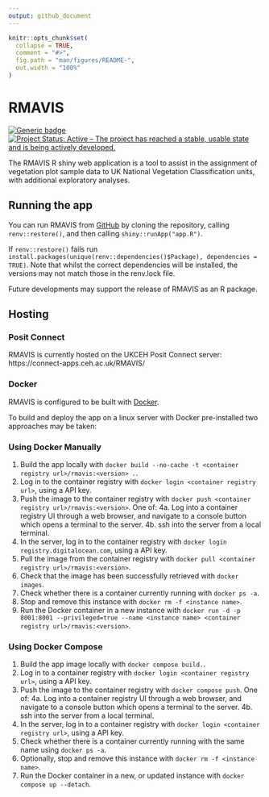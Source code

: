 ```yaml
---
output: github_document
---
```


```r
knitr::opts_chunk$set(
  collapse = TRUE,
  comment = "#>",
  fig.path = "man/figures/README-",
  out.width = "100%"
)
```

# RMAVIS

<!-- badges: start -->
[![Generic badge](https://img.shields.io/badge/Version-0.981-green.svg)]()
[![Project Status: Active – The project has reached a stable, usable state and is being actively developed.](https://www.repostatus.org/badges/latest/active.svg)](https://www.repostatus.org/#active)
<!-- badges: end -->

The RMAVIS R shiny web application is a tool to assist in the assignment of vegetation plot
sample data to UK National Vegetation Classification units, with additional exploratory analyses.

## Running the app

You can run RMAVIS from [GitHub](https://github.com/ZekeMarshall/RMAVIS) by cloning the 
repository, calling `renv::restore()`, and then calling `shiny::runApp("app.R")`.

If `renv::restore()` fails run `install.packages(unique(renv::dependencies()$Package), dependencies = TRUE)`.
Note that whilst the correct dependencies will be installed, the versions may not match those in the renv.lock file.

Future developments may support the release of RMAVIS as an R package.

## Hosting

### Posit Connect

RMAVIS is currently hosted on the UKCEH Posit Connect server: https://connect-apps.ceh.ac.uk/RMAVIS/

### Docker

RMAVIS is configured to be built with [Docker](https://www.docker.com/).

To build and deploy the app on a linux server with Docker pre-installed two approaches may be taken:

### Using Docker Manually

1. Build the app locally with `docker build --no-cache -t <container registry url>/rmavis:<version> .`.
2. Log in to the container registry with `docker login <container registry url>`, using a API key.
3. Push the image to the container registry with `docker push <container registry url>/rmavis:<version>`.
One of:
4a. Log into a container registry UI through a web browser, and navigate to a console button which opens a terminal to the server.
4b. ssh into the server from a local terminal.
5. In the server, log in to the container registry with `docker login registry.digitalocean.com`, using a API key.
6. Pull the image from the container registry with `docker pull <container registry url>/rmavis:<version>`.
7. Check that the image has been successfully retrieved with `docker images`.
8. Check whether there is a container currently running with `docker ps -a`.
9. Stop and remove this instance with `docker rm -f <instance name>`.
9. Run the Docker container in a new instance with `docker run -d -p 8001:8001 --privileged=true --name <instance name> <container registry url>/rmavis:<version>`.

### Using Docker Compose

1. Build the app image locally with `docker compose build.`.
2. Log in to a container registry with `docker login <container registry url>`, using a API key.
3. Push the image to the container registry with `docker compose push`.
One of:
4a. Log into a container registry UI through a web browser, and navigate to a console button which opens a terminal to the server.
4b. ssh into the server from a local terminal.
5. In the server, log in to a container registry with `docker login <container registry url>`, using a API key.
6. Check whether there is a container currently running with the same name using `docker ps -a`.
7. Optionally, stop and remove this instance with `docker rm -f <instance name>`.
8. Run the Docker container in a new, or updated instance with `docker compose up --detach`.
